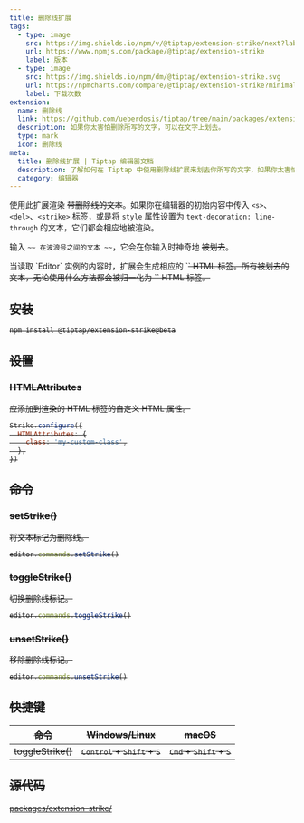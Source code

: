 ```yaml
---
title: 删除线扩展
tags:
  - type: image
    src: https://img.shields.io/npm/v/@tiptap/extension-strike/next?label=版本
    url: https://www.npmjs.com/package/@tiptap/extension-strike
    label: 版本
  - type: image
    src: https://img.shields.io/npm/dm/@tiptap/extension-strike.svg
    url: https://npmcharts.com/compare/@tiptap/extension-strike?minimal=true
    label: 下载次数
extension:
  name: 删除线
  link: https://github.com/ueberdosis/tiptap/tree/main/packages/extension-strike
  description: 如果你太害怕删除所写的文字，可以在文字上划去。
  type: mark
  icon: 删除线
meta:
  title: 删除线扩展 | Tiptap 编辑器文档
  description: 了解如何在 Tiptap 中使用删除线扩展来划去你所写的文字，如果你太害怕删除它。
  category: 编辑器
---
```



使用此扩展渲染 ~~带删除线的文本~~。如果你在编辑器的初始内容中传入 `<s>`、`<del>`、`<strike>` 标签，或是将 `style` 属性设置为 `text-decoration: line-through` 的文本，它们都会相应地被渲染。

输入 <code>~~ 在波浪号之间的文本 ~~</code>，它会在你输入时神奇地 ~~被划去~~。

<Callout title="限制" variant="default">
    当读取 `Editor` 实例的内容时，扩展会生成相应的 `<s>` HTML 标签。所有被划去的文本，无论使用什么方法都会被归一化为 `<s>` HTML 标签。
</Callout>

<CodeDemo path="/Marks/Strike" />

## 安装

```bash
npm install @tiptap/extension-strike@beta
```

## 设置

### HTMLAttributes

应添加到渲染的 HTML 标签的自定义 HTML 属性。

```js
Strike.configure({
  HTMLAttributes: {
    class: 'my-custom-class',
  },
})
```

## 命令

### setStrike()

将文本标记为删除线。

```js
editor.commands.setStrike()
```

### toggleStrike()

切换删除线标记。

```js
editor.commands.toggleStrike()
```

### unsetStrike()

移除删除线标记。

```js
editor.commands.unsetStrike()
```

## 快捷键

| 命令          | Windows/Linux                                        | macOS                                            |
| -------------- | ---------------------------------------------------- | ------------------------------------------------ |
| toggleStrike() | <kbd>Control</kbd> + <kbd>Shift</kbd> + <kbd>S</kbd> | <kbd>Cmd</kbd> + <kbd>Shift</kbd> + <kbd>S</kbd> |

## 源代码

[packages/extension-strike/](https://github.com/ueberdosis/tiptap/blob/main/packages/extension-strike/)